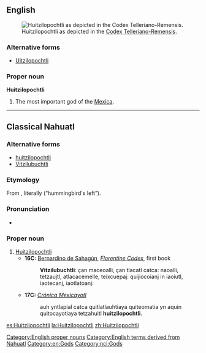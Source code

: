 ==English==
[[Image:Huitzilopochtli_telleriano.jpg|thumb|right|Huitzilopochtli as depicted in the [[w:Codex Telleriano-Remensis|Codex Telleriano-Remensis]].]]
===Alternative forms===
* [[Uitzilopochtli]]
===Proper noun===
'''Huitzilopochtli'''

# The most important god of the [[Mexica]].
{{wikipedia}}
[[Category:English proper nouns]]
[[Category:English terms derived from Nahuatl]]
[[Category:en:Gods]]
----
==Classical Nahuatl==

===Alternative forms===
* [[huitzilopochtli]]
* [[Vitzilubuchtli]]

===Etymology===
From {{compound|huītzilin|ōpōchtli|t1=hummingbird|t2=left, left-hand side|lang=nci}}, literally (“hummingbird's left”).

===Pronunciation===
* {{IPA|/wiːt͡silˈoːpoːt͡ʃt͡ɬi/|lang=nci}}

===Proper noun===
{{head|head=Huītzilōpōchtli|nci|proper noun}}

# [[#English|Huitzilopochtli]]
#* '''16C:''' [[w:Bernardino de Sahagún|Bernardino de Sahagún]], ''[[w:Florentine Codex|Florentine Codex]]'', first book
#*: '''Vitzilubuchtli''': çan maceoalli, çan tlacatl catca: naoalli, tetzaujtl, atlacacemelle, teixcuepaj: quijiocoianj in iaoiutl, iaotecanj, iaotlatoanj:
#* '''17C:''' ''[[w:Crónica Mexicayotl|Crónica Mexicayotl]]''
#*: auh yntlapial catca quitlatlauhtiaya quiteomatia yn aquin quitocayotiaya tetzahuitl '''huitzilopochtli'''.

[[Category:nci:Gods]]

[[es:Huitzilopochtli]]
[[la:Huitzilopochtli]]
[[zh:Huitzilopochtli]]